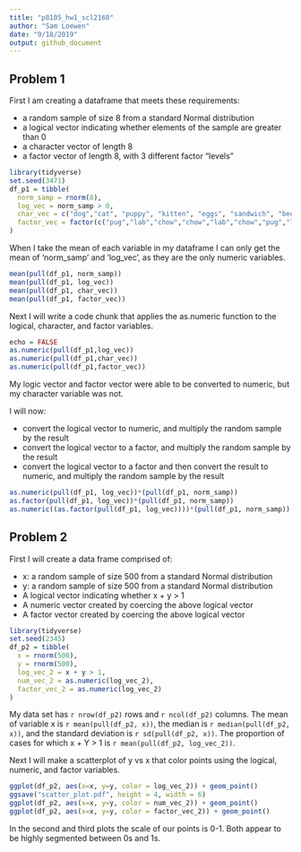 ```yaml
---
title: "p8105_hw1_scl2160"
author: "Sam Loewen"
date: "9/18/2019"
output: github_document
---
```


## Problem 1

First I am creating a dataframe that meets these requirements:

*   a random sample of size 8 from a standard Normal distribution
*   a logical vector indicating whether elements of the sample are greater than 0
*   a character vector of length 8
*   a factor vector of length 8, with 3 different factor “levels”

```r
library(tidyverse)
set.seed(3471)
df_p1 = tibble(
  norm_samp = rnorm(8),
  log_vec = norm_samp > 0,
  char_vec = c("dog","cat", "puppy", "kitten", "eggs", "sandwich", "beer", "pencil"),
  factor_vec = factor(c("pug","lab","chow","chow","lab","chow","pug","lab"))
)
```

When I take the mean of each variable in my dataframe I can only get the mean of 'norm_samp' and 'log_vec', as they are the only numeric variables.

```r
mean(pull(df_p1, norm_samp))
mean(pull(df_p1, log_vec))
mean(pull(df_p1, char_vec))
mean(pull(df_p1, factor_vec))
```

Next I will write a code chunk that applies the as.numeric function to the logical, character, and factor variables.

```r
echo = FALSE
as.numeric(pull(df_p1,log_vec))
as.numeric(pull(df_p1,char_vec))
as.numeric(pull(df_p1,factor_vec))
```

My logic vector and factor vector were able to be converted to numeric, but my character variable was not.

I will now: 


*   convert the logical vector to numeric, and multiply the random sample by the result
*   convert the logical vector to a factor, and multiply the random sample by the result
*   convert the logical vector to a factor and then convert the result to numeric, and multiply the random sample by the result

```r
as.numeric(pull(df_p1, log_vec))*(pull(df_p1, norm_samp))
as.factor(pull(df_p1, log_vec))*(pull(df_p1, norm_samp))
as.numeric((as.factor(pull(df_p1, log_vec))))*(pull(df_p1, norm_samp))
```


## Problem 2

First I will create a data frame comprised of:

*   x: a random sample of size 500 from a standard Normal distribution
*   y: a random sample of size 500 from a standard Normal distribution
*   A logical vector indicating whether x + y > 1
*   A numeric vector created by coercing the above logical vector
*   A factor vector created by coercing the above logical vector

```r
library(tidyverse)
set.seed(2345)
df_p2 = tibble(
  x = rnorm(500),
  y = rnorm(500),
  log_vec_2 = x + y > 1,
  num_vec_2 = as.numeric(log_vec_2),
  factor_vec_2 = as.numeric(log_vec_2)
)
```

My data set has `r nrow(df_p2)` rows and `r ncol(df_p2)` columns. The mean of variable x is `r mean(pull(df_p2, x))`, the median is `r median(pull(df_p2, x))`, and the standard deviation is `r sd(pull(df_p2, x))`. The proportion of cases for which x + Y > 1 is `r mean(pull(df_p2, log_vec_2))`.

Next I will make a scatterplot of y vs x that color points using the logical, numeric, and factor variables.

```r
ggplot(df_p2, aes(x=x, y=y, color = log_vec_2)) + geom_point()
ggsave("scatter_plot.pdf", height = 4, width = 6)
ggplot(df_p2, aes(x=x, y=y, color = num_vec_2)) + geom_point()
ggplot(df_p2, aes(x=x, y=y, color = factor_vec_2)) + geom_point()

```

In the second and third plots the scale of our points is 0-1. Both appear to be highly segmented between 0s and 1s.